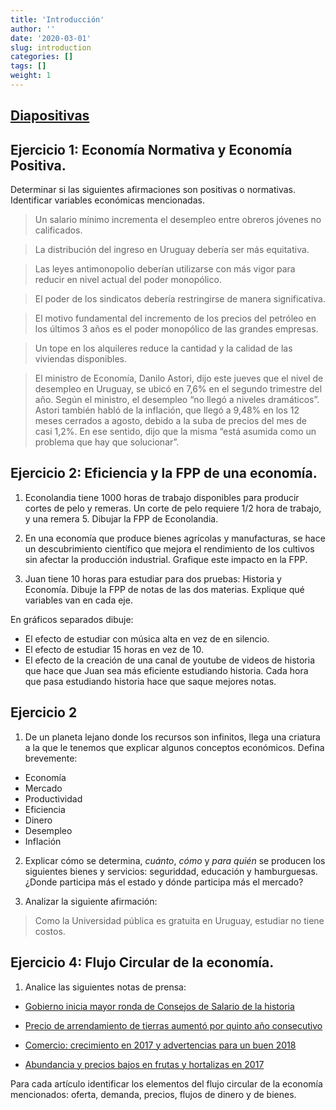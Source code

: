 ```yaml
---
title: 'Introducción'
author: ''
date: '2020-03-01'
slug: introduction
categories: []
tags: []
weight: 1
---
```


## [Diapositivas](https://intro--diapos-econ.netlify.com)


## Ejercicio 1: Economía Normativa y Economía Positiva.

Determinar si las siguientes afirmaciones son positivas o normativas. Identificar variables económicas mencionadas.

> Un salario mínimo incrementa el desempleo entre obreros jóvenes no calificados.

> La distribución del ingreso en Uruguay debería ser más equitativa.

> Las leyes antimonopolio deberían utilizarse con más vigor para reducir en nivel actual del poder monopólico.

> El poder de los sindicatos debería restringirse de manera significativa.

> El motivo fundamental del incremento de los precios del petróleo en los últimos 3 años es el poder monopólico de las grandes empresas.

> Un tope en los alquileres reduce la cantidad y la calidad de las viviendas disponibles.

> El ministro de Economía, Danilo Astori, dijo este jueves que el nivel de desempleo en Uruguay,  se ubicó en 7,6% en el segundo trimestre del año. Según el ministro, el desempleo  "no llegó a niveles dramáticos". </br>
Astori también habló de la inflación, que llegó a 9,48% en los 12 meses cerrados a agosto, debido a la suba de precios del mes de casi 1,2%. En ese sentido, dijo que la misma "está asumida como un problema que hay que solucionar".


## Ejercicio 2: Eficiencia y la FPP de una economía.

1. Econolandia tiene 1000 horas de trabajo disponibles para producir cortes de pelo y remeras. Un corte de pelo requiere $1/2$ hora de trabajo, y una remera $5$. Dibujar la FPP de Econolandia. 

2. En una economía que produce bienes agrícolas y manufacturas, se hace un descubrimiento científico que mejora el rendimiento de los cultivos sin afectar la producción industrial. Grafique este impacto en la FPP.

3. Juan tiene 10 horas para estudiar para dos pruebas: Historia y Economía. Dibuje la FPP de notas de las dos materias. Explique qué variables van en cada eje. 

En gráficos separados dibuje:

- El efecto de estudiar con música alta en vez de en silencio.
- El efecto de estudiar 15 horas en vez de 10.
- El efecto de la creación de una canal de youtube de videos de historia que hace que Juan sea más eficiente estudiando historia. Cada hora que pasa estudiando historia hace que saque mejores notas.

## Ejercicio 2

1. De un planeta lejano donde los recursos son infinitos, llega una criatura a la que le tenemos que explicar algunos conceptos económicos. Defina brevemente:

- Economía
- Mercado
- Productividad
- Eficiencia
- Dinero
- Desempleo
- Inflación

2. Explicar cómo se determina, _cuánto_, _cómo_ y _para quién_ se producen los siguientes bienes y servicios: seguriddad, educación y hamburguesas. ¿Donde participa más el estado y dónde participa más el mercado?

3. Analizar la siguiente afirmación:

> Como la Universidad pública es gratuita en Uruguay, estudiar no tiene costos. 

## Ejercicio 4: Flujo Circular de la economía.

1) Analice las siguientes notas de prensa:

 - [Gobierno inicia mayor ronda de Consejos de Salario de la historia](http://www.180.com.uy/articulo/73654_gobierno-inicia-mayor-ronda-de-consejos-de-salario-de-la-historia)
 
 - [Precio de arrendamiento de tierras aumentó por quinto año consecutivo](http://www.180.com.uy/articulo/55791_precio-de-arrendamiento-de-tierras-aumento-por-quinto-ano-consecutivo)
 
 - [Comercio: crecimiento en 2017 y advertencias para un buen 2018](http://www.180.com.uy/articulo/73090_comercio-tuvo-un-2017-de-crecimiento-y-espera-un-buen-2018)
 
 - [Abundancia y precios bajos en frutas y hortalizas en 2017](http://www.180.com.uy/articulo/71800_abundancia-y-precios-bajos-en-frutas-y-hortalizas-en-2017)
 
 Para cada artículo identificar los elementos del flujo circular de la economía mencionados: oferta, demanda, precios, flujos de dinero y de bienes.


